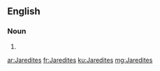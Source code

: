 ==English==

===Noun===
{{head|en|noun plural form}}

# {{plural of|Jaredite|lang=en}}

[[ar:Jaredites]]
[[fr:Jaredites]]
[[ku:Jaredites]]
[[mg:Jaredites]]